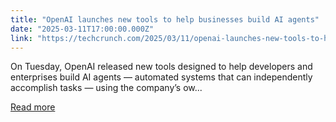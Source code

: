 ```yaml
---
title: "OpenAI launches new tools to help businesses build AI agents"
date: "2025-03-11T17:00:00.000Z"
link: "https://techcrunch.com/2025/03/11/openai-launches-new-tools-to-help-businesses-build-ai-agents/"
---
```


On Tuesday, OpenAI released new tools designed to help developers and enterprises build AI agents &#8212; automated systems that can independently accomplish tasks &#8212; using the company&#8217;s ow...

[Read more](https://techcrunch.com/2025/03/11/openai-launches-new-tools-to-help-businesses-build-ai-agents/)
